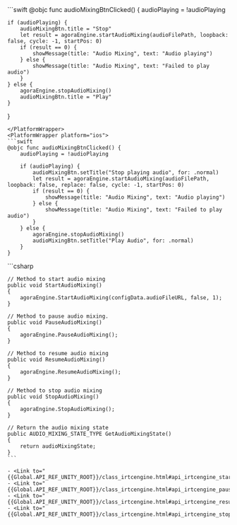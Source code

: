 <PlatformWrapper platform="macos">
```swift
@objc func audioMixingBtnClicked() {
    audioPlaying = !audioPlaying

    if (audioPlaying) {
        audioMixingBtn.title = "Stop"
        let result = agoraEngine.startAudioMixing(audioFilePath, loopback: false, cycle: -1, startPos: 0)
        if (result == 0) {
            showMessage(title: "Audio Mixing", text: "Audio playing")
        } else {
            showMessage(title: "Audio Mixing", text: "Failed to play audio")
        }
    } else {
        agoraEngine.stopAudioMixing()
        audioMixingBtn.title = "Play"
    }
}
```
</PlatformWrapper>
<PlatformWrapper platform="ios">
```swift
@objc func audioMixingBtnClicked() {
    audioPlaying = !audioPlaying

    if (audioPlaying) {
        audioMixingBtn.setTitle("Stop playing audio", for: .normal)
        let result = agoraEngine.startAudioMixing(audioFilePath, loopback: false, replace: false, cycle: -1, startPos: 0)
        if (result == 0) {
            showMessage(title: "Audio Mixing", text: "Audio playing")
        } else {
            showMessage(title: "Audio Mixing", text: "Failed to play audio")
        }
    } else {
        agoraEngine.stopAudioMixing()
        audioMixingBtn.setTitle("Play Audio", for: .normal)
    }
}
```
</PlatformWrapper>

<PlatformWrapper platform = "unity">
    ```csharp
    
    // Method to start audio mixing
    public void StartAudioMixing()
    {
        agoraEngine.StartAudioMixing(configData.audioFileURL, false, 1);
    }

    // Method to pause audio mixing.
    public void PauseAudioMixing()
    {
        agoraEngine.PauseAudioMixing();
    }

    // Method to resume audio mixing
    public void ResumeAudioMixing()
    {
        agoraEngine.ResumeAudioMixing();
    }

    // Method to stop audio mixing
    public void StopAudioMixing()
    {
        agoraEngine.StopAudioMixing();
    }

    // Return the audio mixing state
    public AUDIO_MIXING_STATE_TYPE GetAudioMixingState()
    {
        return audioMixingState;
    }
    ```
            
    - <Link to="{{Global.API_REF_UNITY_ROOT}}/class_irtcengine.html#api_irtcengine_startaudiomixing">StartAudioMixing</Link>
    - <Link to="{{Global.API_REF_UNITY_ROOT}}/class_irtcengine.html#api_irtcengine_pauseaudiomixing">PauseAudioMixing</Link>
    - <Link to="{{Global.API_REF_UNITY_ROOT}}/class_irtcengine.html#api_irtcengine_resumeaudiomixing">ResumeAudioMixing</Link>
    - <Link to="{{Global.API_REF_UNITY_ROOT}}/class_irtcengine.html#api_irtcengine_stopaudiomixing">StopAudioMixing</Link>

</PlatformWrapper>